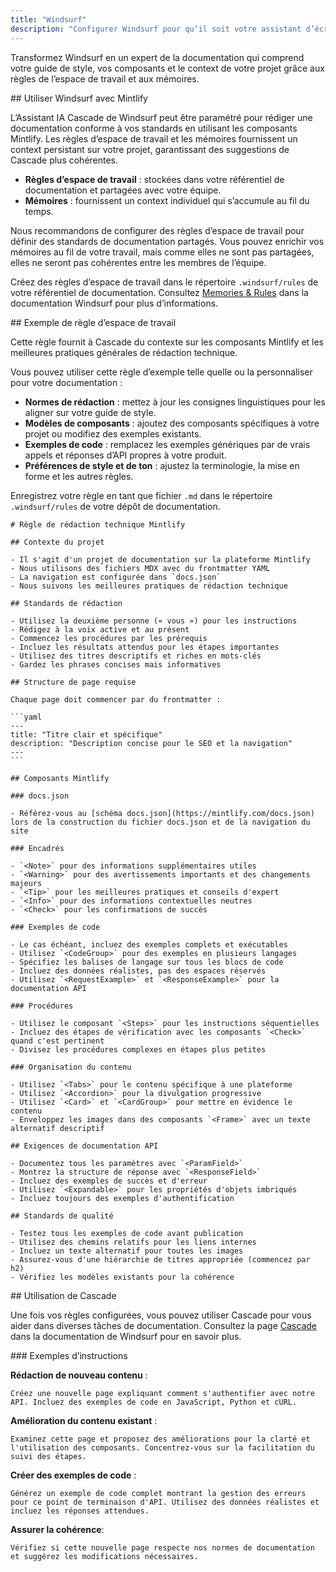 ```yaml
---
title: "Windsurf"
description: "Configurer Windsurf pour qu’il soit votre assistant d’écriture"
---
```


Transformez Windsurf en un expert de la documentation qui comprend votre guide de style, vos composants et le context de votre projet grâce aux règles de l’espace de travail et aux mémoires.

<div id="using-windsurf-with-mintlify">
  ## Utiliser Windsurf avec Mintlify
</div>

L’Assistant IA Cascade de Windsurf peut être paramétré pour rédiger une documentation conforme à vos standards en utilisant les composants Mintlify. Les règles d’espace de travail et les mémoires fournissent un context persistant sur votre projet, garantissant des suggestions de Cascade plus cohérentes.

* **Règles d’espace de travail** : stockées dans votre référentiel de documentation et partagées avec votre équipe.
* **Mémoires** : fournissent un context individuel qui s’accumule au fil du temps.

Nous recommandons de configurer des règles d’espace de travail pour définir des standards de documentation partagés. Vous pouvez enrichir vos mémoires au fil de votre travail, mais comme elles ne sont pas partagées, elles ne seront pas cohérentes entre les membres de l’équipe.

Créez des règles d’espace de travail dans le répertoire `.windsurf/rules` de votre référentiel de documentation. Consultez [Memories & Rules](https://docs.windsurf.com/windsurf/cascade/memories) dans la documentation Windsurf pour plus d’informations.

<div id="example-workspace-rule">
  ## Exemple de règle d’espace de travail
</div>

Cette règle fournit à Cascade du contexte sur les composants Mintlify et les meilleures pratiques générales de rédaction technique.

Vous pouvez utiliser cette règle d’exemple telle quelle ou la personnaliser pour votre documentation :

* **Normes de rédaction** : mettez à jour les consignes linguistiques pour les aligner sur votre guide de style.
* **Modèles de composants** : ajoutez des composants spécifiques à votre projet ou modifiez des exemples existants.
* **Exemples de code** : remplacez les exemples génériques par de vrais appels et réponses d’API propres à votre produit.
* **Préférences de style et de ton** : ajustez la terminologie, la mise en forme et les autres règles.

Enregistrez votre règle en tant que fichier `.md` dans le répertoire `.windsurf/rules` de votre dépôt de documentation.

````mdx
# Règle de rédaction technique Mintlify

## Contexte du projet

- Il s'agit d'un projet de documentation sur la plateforme Mintlify
- Nous utilisons des fichiers MDX avec du frontmatter YAML  
- La navigation est configurée dans `docs.json`
- Nous suivons les meilleures pratiques de rédaction technique

## Standards de rédaction

- Utilisez la deuxième personne (« vous ») pour les instructions
- Rédigez à la voix active et au présent
- Commencez les procédures par les prérequis
- Incluez les résultats attendus pour les étapes importantes
- Utilisez des titres descriptifs et riches en mots-clés
- Gardez les phrases concises mais informatives

## Structure de page requise

Chaque page doit commencer par du frontmatter :

```yaml
---
title: "Titre clair et spécifique"
description: "Description concise pour le SEO et la navigation"
---
```

## Composants Mintlify

### docs.json

- Référez-vous au [schéma docs.json](https://mintlify.com/docs.json) lors de la construction du fichier docs.json et de la navigation du site

### Encadrés

- `<Note>` pour des informations supplémentaires utiles
- `<Warning>` pour des avertissements importants et des changements majeurs
- `<Tip>` pour les meilleures pratiques et conseils d'expert  
- `<Info>` pour des informations contextuelles neutres
- `<Check>` pour les confirmations de succès

### Exemples de code

- Le cas échéant, incluez des exemples complets et exécutables
- Utilisez `<CodeGroup>` pour des exemples en plusieurs langages
- Spécifiez les balises de langage sur tous les blocs de code
- Incluez des données réalistes, pas des espaces réservés
- Utilisez `<RequestExample>` et `<ResponseExample>` pour la documentation API

### Procédures

- Utilisez le composant `<Steps>` pour les instructions séquentielles
- Incluez des étapes de vérification avec les composants `<Check>` quand c'est pertinent
- Divisez les procédures complexes en étapes plus petites

### Organisation du contenu

- Utilisez `<Tabs>` pour le contenu spécifique à une plateforme
- Utilisez `<Accordion>` pour la divulgation progressive
- Utilisez `<Card>` et `<CardGroup>` pour mettre en évidence le contenu
- Enveloppez les images dans des composants `<Frame>` avec un texte alternatif descriptif

## Exigences de documentation API

- Documentez tous les paramètres avec `<ParamField>` 
- Montrez la structure de réponse avec `<ResponseField>`
- Incluez des exemples de succès et d'erreur
- Utilisez `<Expandable>` pour les propriétés d'objets imbriqués
- Incluez toujours des exemples d'authentification

## Standards de qualité

- Testez tous les exemples de code avant publication
- Utilisez des chemins relatifs pour les liens internes
- Incluez un texte alternatif pour toutes les images
- Assurez-vous d'une hiérarchie de titres appropriée (commencez par h2)
- Vérifiez les modèles existants pour la cohérence
````


<div id="working-with-cascade">
  ## Utilisation de Cascade
</div>

Une fois vos règles configurées, vous pouvez utiliser Cascade pour vous aider dans diverses tâches de documentation. Consultez la page [Cascade](https://docs.windsurf.com/windsurf/cascade) dans la documentation de Windsurf pour en savoir plus.

<div id="example-prompts">
  ### Exemples d’instructions
</div>

**Rédaction de nouveau contenu** :

```text wrap
Créez une nouvelle page expliquant comment s'authentifier avec notre API. Incluez des exemples de code en JavaScript, Python et cURL.
```

**Amélioration du contenu existant** :

```text wrap
Examinez cette page et proposez des améliorations pour la clarté et l'utilisation des composants. Concentrez-vous sur la facilitation du suivi des étapes.
```

**Créer des exemples de code** :

```text wrap
Générez un exemple de code complet montrant la gestion des erreurs pour ce point de terminaison d'API. Utilisez des données réalistes et incluez les réponses attendues.
```

**Assurer la cohérence**:

```text wrap
Vérifiez si cette nouvelle page respecte nos normes de documentation et suggérez les modifications nécessaires.
```
